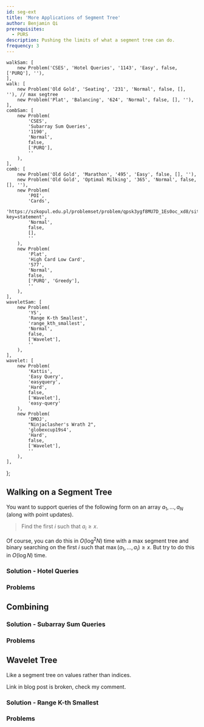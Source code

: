 ```yaml
---
id: seg-ext
title: 'More Applications of Segment Tree'
author: Benjamin Qi
prerequisites:
  - PURS
description: Pushing the limits of what a segment tree can do.
frequency: 3
---
```



	walkSam: [
		new Problem('CSES', 'Hotel Queries', '1143', 'Easy', false, ['PURQ'], ''),
	],
	walk: [
		new Problem('Old Gold', 'Seating', '231', 'Normal', false, [], ''), // max segtree
		new Problem('Plat', 'Balancing', '624', 'Normal', false, [], ''),
	],
	combSam: [
		new Problem(
			'CSES',
			'Subarray Sum Queries',
			'1190',
			'Normal',
			false,
			['PURQ'],
			''
		),
	],
	comb: [
		new Problem('Old Gold', 'Marathon', '495', 'Easy', false, [], ''),
		new Problem('Old Gold', 'Optimal Milking', '365', 'Normal', false, [], ''),
		new Problem(
			'POI',
			'Cards',
			'https://szkopul.edu.pl/problemset/problem/qpsk3ygf8MU7D_1Es0oc_xd8/site/?key=statement',
			'Normal',
			false,
			[],
			''
		),
		new Problem(
			'Plat',
			'High Card Low Card',
			'577',
			'Normal',
			false,
			['PURQ', 'Greedy'],
			''
		),
	],
	waveletSam: [
		new Problem(
			'YS',
			'Range K-th Smallest',
			'range_kth_smallest',
			'Normal',
			false,
			['Wavelet'],
			''
		),
	],
	wavelet: [
		new Problem(
			'Kattis',
			'Easy Query',
			'easyquery',
			'Hard',
			false,
			['Wavelet'],
			'easy-query'
		),
		new Problem(
			'DMOJ',
			"Ninjaclasher's Wrath 2",
			'globexcup19s4',
			'Hard',
			false,
			['Wavelet'],
			''
		),
	],
};

## Walking on a Segment Tree

<Problems problems={problems.walkSam} />

You want to support queries of the following form on an array $a_1,\ldots,a_N$ (along with point updates).

> Find the first $i$ such that $a_i\ge x$.

Of course, you can do this in $O(\log^2N)$ time with a max segment tree and binary searching on the first $i$ such that $\max(a_1,\ldots,a_i)\ge x$. But try to do this in $O(\log N)$ time.

### Solution - Hotel Queries

<IncompleteSection />

### Problems

<Problems problems={problems.walk} />

## Combining

<Problems problems={problems.combSam} />

### Solution - Subarray Sum Queries

<IncompleteSection />

### Problems

<Problems problems={problems.comb} />

## Wavelet Tree

<Problems problems={problems.waveletSam} />

Like a segment tree on values rather than indices.

<Resources>
	<Resource
		source="CF"
		title="Intro to New DS: Wavelet Trees"
		url="52854"
	>
		Link in blog post is broken, check my comment.
	</Resource>
</Resources>

### Solution - Range K-th Smallest

<IncompleteSection />

### Problems

<Problems problems={problems.wavelet} />
